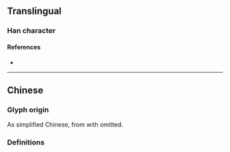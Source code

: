 {{also|總}}
{{character info}}
==Translingual==
{{Han simplified forms|總|総|总}}

===Han character===
{{Han char|rn=61|rad=心|as=05|sn=8|four=|canj=CRP|ids=⿳丷口心}}

====References====
* {{Han ref|kx=0383.111|hdz=10249.020|uh=603B|ud=24635}}

----

==Chinese==

===Glyph origin===
As simplified Chinese, from {{l|zh|縂}} with {{l|zh|糸}} omitted.

===Definitions===
{{zh-see|總}}